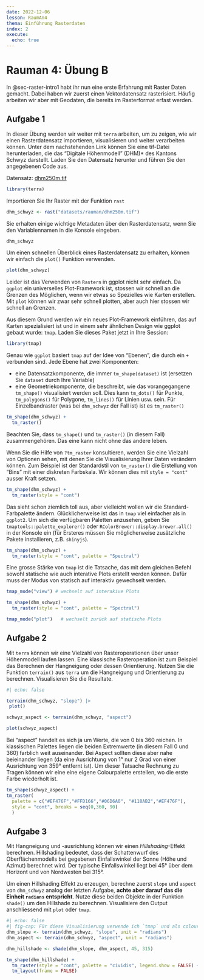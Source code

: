 ```yaml
---
date: 2022-12-06
lesson: RaumAn4
thema: Einführung Rasterdaten
index: 2
execute: 
  echo: true
---
```


# Rauman 4: Übung B {#sec-raster-intro}

In @sec-raster-intro1 habt ihr nun eine erste Erfahrung mit Raster Daten gemacht. Dabei haben wir zuerst einen Vektordatensatz rasterisiert. Häufig arbeiten wir aber mit Geodaten, die bereits im Rasterformat erfast werden. 

## Aufgabe 1

In dieser Übung werden wir weiter mit `terra` arbeiten, um zu zeigen, wie wir einen Rasterdatensatz importieren, visualisieren und weiter verarbeiten können. Unter dem nachstehenden Link können Sie eine tif-Datei herunterladen, die das "Digitale Höhenmodell" (DHM)* des Kantons Schwyz darstellt. Laden Sie den Datensatz herunter und führen Sie den angegebenen Code aus.

Datensatz: [dhm250m.tif](https://moodle.zhaw.ch/mod/resource/view.php?id=701345)

```r
library(terra)
```

Importieren Sie Ihr Raster mit der Funktion `rast`

```r
dhm_schwyz <- rast("datasets/rauman/dhm250m.tif")
```

Sie erhalten einige wichtige Metadaten über den Rasterdatensatz, wenn Sie den Variablennamen in die Konsole eingeben.  

```r
dhm_schwyz 
```

Um einen schnellen Überblick eines Rasterdatensatz zu erhalten, können wir einfach die `plot()` Funktion verwenden.

```r
plot(dhm_schwyz)
```

Leider ist das Verwenden von `Rastern` in ggplot nicht sehr einfach. Da `ggplot` ein universelles Plot-Framework ist, stossen wir schnell an die Grenzen des Möglichen, wenn wir etwas so Spezielles wie Karten erstellen. Mit `plot` können wir zwar sehr schnell plotten, aber auch hier stossen wir schnell an Grenzen.

Aus diesem Grund werden wir ein neues Plot-Framework einführen, das auf Karten spezialisiert ist und in einem sehr ähnlichen Design wie ggplot gebaut wurde: `tmap`. Laden Sie dieses Paket jetzt in Ihre Session:

```r
library(tmap)
```

Genau wie `ggplot` basiert `tmap` auf der Idee von "Ebenen", die durch ein `+` verbunden sind. Jede Ebene hat zwei Komponenten:

- eine Datensatzkomponente, die immer `tm_shape(dataset)` ist (ersetzen Sie `dataset` durch Ihre Variable)
- eine Geometriekomponente, die beschreibt, wie das vorangegangene `tm_shape()` visualisiert werden soll. Dies kann `tm_dots()` für Punkte, `tm_polygons()` für Polygone, `tm_lines()` für Linien usw. sein. Für Einzelbandraster (was bei `dhm_schwyz` der Fall ist) ist es `tm_raster()`

```r
tm_shape(dhm_schwyz) + 
  tm_raster() 
```

Beachten Sie, dass `tm_shape()` und `tm_raster()` (in diesem Fall) zusammengehören. Das eine kann nicht ohne das andere leben.

Wenn Sie die Hilfe von `?tm_raster` konsultieren, werden Sie eine Vielzahl von Optionen sehen, mit denen Sie die Visualisierung Ihrer Daten verändern können. Zum Beispiel ist der Standardstil von `tm_raster()` die Erstellung von "Bins" mit einer diskreten Farbskala. Wir können dies mit `style = "cont"` ausser Kraft setzen.

```r

tm_shape(dhm_schwyz) + 
  tm_raster(style = "cont") 
```

Das sieht schon ziemlich toll aus, aber vielleicht wollen wir die Standard-Farbpalette ändern. Glücklicherweise ist das in `tmap` viel einfacher als in `ggplot2`. Um sich die verfügbaren Paletten anzusehen, geben Sie `tmaptools::palette_explorer()` oder `RColorBrewer::display.brewer.all()` in der Konsole ein (für Ersteres müssen Sie möglicherweise zusätzliche Pakete installieren, z.B. `shinyjs`).

```r

tm_shape(dhm_schwyz) + 
  tm_raster(style = "cont", palette = "Spectral") 
```

Eine grosse Stärke von `tmap` ist die Tatsache, das mit dem gleichen Befehl sowohl statische wie auch interative Plots erstellt werden können. Dafür muss der Modus von statisch auf interaktiv gewechselt werden. 

```r
tmap_mode("view") # wechselt auf interakive Plots

tm_shape(dhm_schwyz) + 
  tm_raster(style = "cont", palette = "Spectral")

tmap_mode("plot")   # wechselt zurück auf statische Plots
```

## Aufgabe 2 {#sec-raster-slope}

Mit `terra` können wir eine Vielzahl von Rasteroperationen über unser Höhenmodell laufen lassen. Eine klassische Rasteroperation ist zum Beispiel das Berechnen der Hangneigung oder dessen Orientierung. Nutzen Sie die Funktion `terrain()` aus `terra` um die Hangneigung und Orientierung zu berechnen. Visualisieren Sie die Resultate.

```r
#| echo: false

terrain(dhm_schwyz, "slope") |>
 plot()
```

```r
schwyz_aspect <- terrain(dhm_schwyz, "aspect")

plot(schwyz_aspect)
 ```

::: {.callout-note}
Bei "aspect" handelt es sich ja um Werte, die von 0 bis 360 reichen. In klassischen Palettes liegen die beiden Extremwerte (in diesem Fall 0 und 360) farblich weit auseinander. Bei Aspect sollten diese aber nahe beieinander liegen (da eine Ausrichtung von 1° nur 2 Grad von einer Ausrichtung von 359° entfernt ist). Um dieser Tatsache Rechnung zu Tragen können wir eine eine eigene Colourpalette erstellen, wo die erste Farbe wiederholt ist.
:::

```r
tm_shape(schwyz_aspect) + 
tm_raster(
  palette = c("#EF476F","#FFD166","#06D6A0", "#118AB2","#EF476F"), 
  style = "cont", breaks = seq(0,360, 90)
  )
```

## Aufgabe 3

Mit Hangneigung und -ausrichtung können wir einen *Hillshading*-Effekt berechnen. Hillshading bedeutet, dass der Schattenwurf des Oberflächenmodells bei gegebenen Einfallswinkel der Sonne (Höhe und Azimut) berechnet wird. Der typische Einfallswinkel liegt bei 45° über dem Horizont und von Nordwesten bei 315°.

Um einen Hillshading Effekt zu erzeugen, berechne zuerst `slope` und `aspect` von `dhm_schwyz` analog der letzten Aufgabe, **achte aber darauf das die Einheit `radians` entspricht**. Nutze diese beiden Objekte in der Funktion `shade()` um den Hillshade zu berechnen. Visualisiere den Output anschliessend mit `plot` oder `tmap`.

```r
#| echo: false
#| fig-cap: Für diese Visualisierung verwende ich `tmap` und als colour palette *cividis*
dhm_slope <- terrain(dhm_schwyz, "slope", unit = "radians")
dhm_aspect <- terrain(dhm_schwyz, "aspect", unit = "radians")

dhm_hillshade <- shade(dhm_slope, dhm_aspect, 45, 315)

tm_shape(dhm_hillshade) + 
  tm_raster(style = "cont", palette = "cividis", legend.show = FALSE) +
  tm_layout(frame = FALSE)
```

